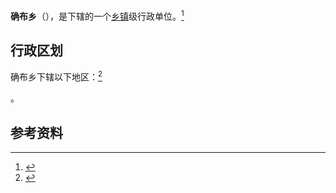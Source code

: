 {{中国乡级行政区|54/23/32/200/000}}

'''确布乡'''（{{bo|z=ཆབ་}}），是{{PRC admin/fullname|54/23/32/200/000|3}}下辖的一个[[乡镇|乡镇]]级行政单位。<ref>{{PRC admin/ref sgc|{{PRC admin/parent|54/23/32/200/000}}}}</ref>

== 行政区划 ==

确布乡下辖以下地区：<ref>{{PRC admin/ref sgc|54/23/32/200/000}}</ref>

{{PRC admin/children|54/23/32/200/000}}。

== 参考资料 ==

{{reflist}}

{{行政区划小作品}}
{{PRC admin/navcat|54/23/32/200/000}}